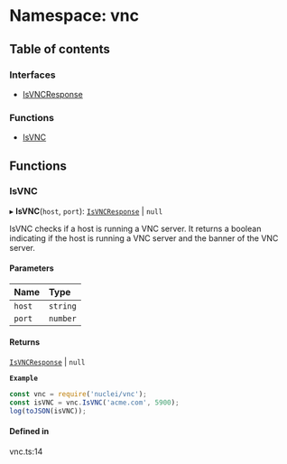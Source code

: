 # Namespace: vnc

## Table of contents

### Interfaces

- [IsVNCResponse](/templates/protocols/javascript/modules/vnc.IsVNCResponse)

### Functions

- [IsVNC](/templates/protocols/javascript/modules/vnc#isvnc)

## Functions

### IsVNC

▸ **IsVNC**(`host`, `port`): [`IsVNCResponse`](/templates/protocols/javascript/modules/vnc.IsVNCResponse) \| ``null``

IsVNC checks if a host is running a VNC server.
It returns a boolean indicating if the host is running a VNC server
and the banner of the VNC server.

#### Parameters

| Name | Type |
| :------ | :------ |
| `host` | `string` |
| `port` | `number` |

#### Returns

[`IsVNCResponse`](/templates/protocols/javascript/modules/vnc.IsVNCResponse) \| ``null``

**`Example`**

```javascript
const vnc = require('nuclei/vnc');
const isVNC = vnc.IsVNC('acme.com', 5900);
log(toJSON(isVNC));
```

#### Defined in

vnc.ts:14
